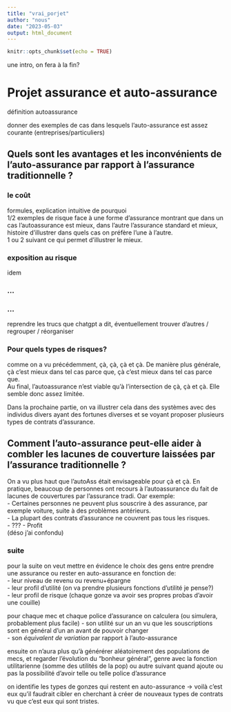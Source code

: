 ```yaml
---
title: "vrai_porjet"
author: "nous"
date: "2023-05-03"
output: html_document
---
```


```r
knitr::opts_chunk$set(echo = TRUE)
```

une intro, on fera à la fin?

# Projet assurance et auto-assurance

définition autoassurance

donner des exemples de cas dans lesquels l'auto-assurance est assez courante (entreprises/particuliers)

## Quels sont les avantages et les inconvénients de l'auto-assurance par rapport à l'assurance traditionnelle ? 



### le coût  
formules, explication intuitive de pourquoi  
1/2 exemples de risque face à une forme d'assurance montrant que dans un cas l'autoassurance est mieux, dans l'autre l'assurance standard et mieux, histoire d'illustrer dans quels cas on préfère l'une à l'autre.  
1 ou 2 suivant ce qui permet d'illustrer le mieux.

### exposition au risque  
idem

### ...
### ...
reprendre les trucs que chatgpt a dit, éventuellement trouver d'autres / regrouper / réorganiser  

### Pour quels types de risques?  
comme on a vu précédemment, çà, çà, çà et çà. De manière plus générale, çà c'est mieux dans tel cas parce que, çà c'est mieux dans tel cas parce que.  
Au final, l'autoassurance n'est viable qu'à l'intersection de çà, çà et çà. Elle semble donc assez limitée.  

Dans la prochaine partie, on va illustrer cela dans des systèmes avec des individus divers ayant des fortunes diverses et se voyant proposer plusieurs types de contrats d'assurance.

## Comment l'auto-assurance peut-elle aider à combler les lacunes de couverture laissées par l'assurance traditionnelle ?  

On a vu plus haut que l'autoAss était envisageable pour çà et çà. En pratique, beaucoup de personnes ont recours à l'autoassurance du fait de lacunes de couvertures par l'assurance tradi. Oar exemple:  
- Certaines personnes ne peuvent plus souscrire à des assurance, par exemple voiture, suite à des problèmes antérieurs.  
- La plupart des contrats d'assurance ne couvrent pas tous les risques.  
- ???
- Profit   
(déso j'ai confondu)  

### suite
pour la suite on veut mettre en évidence le choix des gens entre prendre une assurance ou rester en auto-assurance en fonction de:  
- leur niveau de revenu ou revenu+épargne  
- leur profil d'utilité (on va prendre plusieurs fonctions d'utilité je pense?)  
- leur profil de risque (chaque gonze va avoir ses propres probas d'avoir une couille)  

pour chaque mec et chaque police d'assurance on calculera (ou simulera, probablement plus facile) 
- son utilité sur un an vu que les souscriptions sont en général d'un an avant de pouvoir changer  
- son *équivalent de variation* par rapport à l'auto-assurance  
  
ensuite on n'aura plus qu'à générérer aléatoirement des populations de mecs, et regarder l'évolution du "bonheur général", genre avec la fonction utilitarienne (somme des utilités de la pop) ou autre suivant quand ajoute ou pas la possibilité d'avoir telle ou telle police d'assurance  

on identifie les types de gonzes qui restent en auto-assurance -> voilà c'est eux qu'il faudrait cibler en cherchant à créer de nouveaux types de contrats vu que c'est eux qui sont tristes.




















